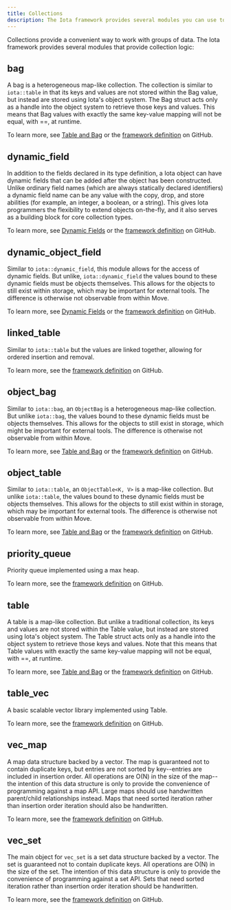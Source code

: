 ```yaml
---
title: Collections
description: The Iota framework provides several modules you can use to work with groups of data. 
---
```


Collections provide a convenient way to work with groups of data. The Iota framework provides several modules that provide collection logic:

## bag

A bag is a heterogeneous map-like collection. The collection is similar to `iota::table` in that its keys and values are not stored within the Bag value, but instead are stored using Iota's object system. The Bag struct acts only as a handle into the object system to retrieve those keys and values. This means that Bag values with exactly the same key-value mapping will not be equal, with ==, at runtime.

To learn more, see [Table and Bag](../dynamic-fields/tables-bags.mdx) or the [framework definition](https://github.com/iotaledger/iota/blob/main/crates/iota-framework/docs/iota-framework/bag.md) on GitHub.

## dynamic_field

In addition to the fields declared in its type definition, a Iota object can have dynamic fields that can be added after the object has been constructed. Unlike ordinary field names (which are always statically declared identifiers) a dynamic field name can be any value with the copy, drop, and store abilities (for example, an integer, a boolean, or a string). This gives Iota programmers the flexibility to extend objects on-the-fly, and it also serves as a building block for core collection types.

To learn more, see [Dynamic Fields](../dynamic-fields.mdx) or the [framework definition](https://github.com/iotaledger/iota/blob/main/crates/iota-framework/docs/iota-framework/dynamic_field.md) on GitHub.

## dynamic_object_field

Similar to `iota::dynamic_field`, this module allows for the access of dynamic fields. But unlike, `iota::dynamic_field` the values bound to these dynamic fields must be objects themselves. This allows for the objects to still exist within storage, which may be important for external tools. The difference is otherwise not observable from within Move.

To learn more, see [Dynamic Fields](../dynamic-fields.mdx) or the [framework definition](https://github.com/iotaledger/iota/blob/main/crates/iota-framework/docs/iota-framework/dynamic_object_field.md) on GitHub.

## linked_table

Similar to `iota::table` but the values are linked together, allowing for ordered insertion and removal.

To learn more, see the [framework definition](https://github.com/iotaledger/iota/blob/main/crates/iota-framework/docs/iota-framework/linked_table.md) on GitHub.

## object_bag

Similar to `iota::bag`, an `ObjectBag` is a heterogeneous map-like collection. But unlike `iota::bag`, the values bound to these dynamic fields must be objects themselves. This allows for the objects to still exist in storage, which might be important for external tools. The difference is otherwise not observable from within Move.

To learn more, see [Table and Bag](../dynamic-fields/tables-bags.mdx) or the [framework definition](https://github.com/iotaledger/iota/blob/main/crates/iota-framework/docs/iota-framework/object_bag.md) on GitHub.

## object_table

Similar to `iota::table`, an `ObjectTable<K, V>` is a map-like collection. But unlike `iota::table`, the values bound to these dynamic fields must be objects themselves. This allows for the objects to still exist within in storage, which may be important for external tools. The difference is otherwise not observable from within Move.

To learn more, see [Table and Bag](../dynamic-fields/tables-bags.mdx) or the [framework definition](https://github.com/iotaledger/iota/blob/main/crates/iota-framework/docs/iota-framework/object_table.md) on GitHub.

## priority_queue

Priority queue implemented using a max heap.

To learn more, see the [framework definition](https://github.com/iotaledger/iota/blob/main/crates/iota-framework/docs/iota-framework/priority_queue.md) on GitHub.

## table

A table is a map-like collection. But unlike a traditional collection, its keys and values are not stored within the Table value, but instead are stored using Iota's object system. The Table struct acts only as a handle into the object system to retrieve those keys and values. Note that this means that Table values with exactly the same key-value mapping will not be equal, with ==, at runtime.

To learn more, see [Table and Bag](../dynamic-fields/tables-bags.mdx) or the [framework definition](https://github.com/iotaledger/iota/blob/main/crates/iota-framework/docs/iota-framework/table.md) on GitHub.

## table_vec

A basic scalable vector library implemented using Table.

To learn more, see the [framework definition](https://github.com/iotaledger/iota/blob/main/crates/iota-framework/docs/iota-framework/table_vec.md) on GitHub.

## vec_map

A map data structure backed by a vector. The map is guaranteed not to contain duplicate keys, but entries are not sorted by key--entries are included in insertion order. All operations are O(N) in the size of the map--the intention of this data structure is only to provide the convenience of programming against a map API. Large maps should use handwritten parent/child relationships instead. Maps that need sorted iteration rather than insertion order iteration should also be handwritten.

To learn more, see the [framework definition](https://github.com/iotaledger/iota/blob/main/crates/iota-framework/docs/iota-framework/vec_map.md) on GitHub.

## vec_set

The main object for `vec_set` is a set data structure backed by a vector. The set is guaranteed not to contain duplicate keys. All operations are O(N) in the size of the set. The intention of this data structure is only to provide the convenience of programming against a set API. Sets that need sorted iteration rather than insertion order iteration should be handwritten.

To learn more, see the [framework definition](https://github.com/iotaledger/iota/blob/main/crates/iota-framework/docs/iota-framework/vec_set.md) on GitHub.



